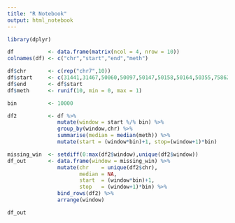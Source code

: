 ```yaml
---
title: "R Notebook"
output: html_notebook
---
```



```r
library(dplyr)

df           <- data.frame(matrix(ncol = 4, nrow = 10))
colnames(df) <- c("chr","start","end","meth")

df$chr       <- c(rep("chr7",10))
df$start     <- c(31441,31467,50060,50097,50147,50158,50164,50355,75862,79874)
df$end       <- df$start 
df$meth      <- runif(10, min = 0, max = 1)

bin          <- 10000

df2          <- df %>% 
                mutate(window = start %/% bin) %>% 
                group_by(window,chr) %>%
                summarise(median = median(meth)) %>%
                mutate(start = (window*bin)+1, stop=(window+1)*bin) 

missing_win  <- setdiff(0:max(df2$window),unique(df2$window))
df_out       <- data.frame(window = missing_win) %>% 
                mutate(chr    = unique(df2$chr),
                       median = NA,
                       start  = (window*bin)+1, 
                       stop   = (window+1)*bin) %>% 
                bind_rows(df2) %>% 
                arrange(window)

df_out
```


